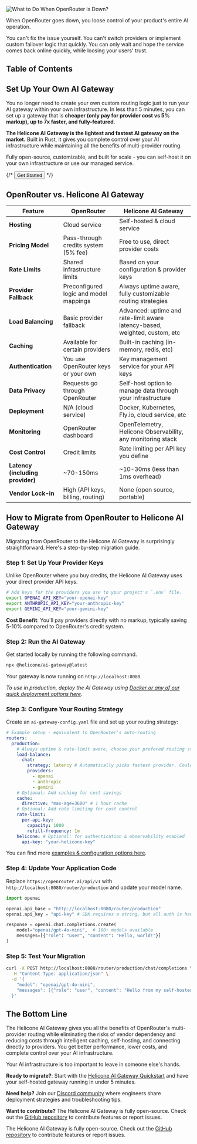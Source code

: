 ![What to Do When OpenRouter is Down?](/static/blog/openrouter-down/thumbnail.webp)

When OpenRouter goes down, you loose control of your product's entire AI operation.

You can't fix the issue yourself. You can't switch providers or implement custom failover logic that quickly. You can only wait and hope the service comes back online quickly, while loosing your users' trust.

## Table of Contents

## Set Up Your Own AI Gateway

You no longer need to create your own custom routing logic just to run your AI gateway within your own infrastructure. In less than 5 minutes, you can set up a gateway that is **cheaper (only pay for provider cost vs 5% markup), up to 7x faster, and fully-featured**.

**The Helicone AI Gateway is the lightest and fastest AI gateway on the market.** Built in Rust, it gives you complete control over your AI infrastructure while maintaining all the benefits of multi-provider routing.

Fully open-source, customizable, and built for scale - you can self-host it on your own infrastructure or use our managed service.

{/* <Button variant="primary" href="https://docs.helicone.ai/ai-gateway/quickstart">Get Started</Button> */}

<CallToAction
  title="Get Started with the Helicone AI Gateway"
  description="Start routing your AI traffic to the fastest, cheapest, and most reliable providers through a unified interface."
  primaryButtonText="Get Started"
  primaryButtonLink="https://docs.helicone.ai/ai-gateway/quickstart"
  secondaryButtonText="Learn more"
  secondaryButtonLink="https://docs.helicone.ai/ai-gateway/introduction"
/>

## OpenRouter vs. Helicone AI Gateway

| Feature                          | OpenRouter                             | Helicone AI Gateway                                                        |
| -------------------------------- | -------------------------------------- | -------------------------------------------------------------------------- |
| **Hosting**                      | Cloud service                          | Self-hosted & cloud service                                                |
| **Pricing Model**                | Pass-through credits system (5% fee)   | Free to use, direct provider costs                                         |
| **Rate Limits**                  | Shared infrastructure limits           | Based on your configuration & provider keys                                |
| **Provider Fallback**            | Preconfigured logic and model mappings | Always uptime aware, fully customizable routing strategies                 |
| **Load Balancing**               | Basic provider fallback                | Advanced: uptime and rate-limit aware latency-based, weighted, custom, etc |
| **Caching**                      | Available for certain providers        | Built-in caching (in-memory, redis, etc)                                   |
| **Authentication**               | You use OpenRouter keys or your own    | Key management service for your API keys                                   |
| **Data Privacy**                 | Requests go through OpenRouter         | Self-host option to manage data through your infrastructure                |
| **Deployment**                   | N/A (cloud service)                    | Docker, Kubernetes, Fly.io, cloud service, etc                             |
| **Monitoring**                   | OpenRouter dashboard                   | OpenTelemetry, Helicone Observability, any monitoring stack                |
| **Cost Control**                 | Credit limits                          | Rate limiting per API key you define                                       |
| **Latency (including provider)** | ~70-150ms                              | ~10-30ms (less than 1ms overhead)                                          |
| **Vendor Lock-in**               | High (API keys, billing, routing)      | None (open source, portable)                                               |

## How to Migrate from OpenRouter to Helicone AI Gateway

Migrating from OpenRouter to the Helicone AI Gateway is surprisingly straightforward. Here's a step-by-step migration guide.

### Step 1: Set Up Your Provider Keys

Unlike OpenRouter where you buy credits, the Helicone AI Gateway uses your direct provider API keys.

```bash
# Add keys for the providers you use to your project's `.env` file.
export OPENAI_API_KEY="your-openai-key"
export ANTHROPIC_API_KEY="your-anthropic-key"
export GEMINI_API_KEY="your-gemini-key"
```

**Cost Benefit**: You'll pay providers directly with no markup, typically saving 5-10% compared to OpenRouter's credit system.

### Step 2: Run the AI Gateway

Get started locally by running the following command.

```bash
npx @helicone/ai-gateway@latest
```

Your gateway is now running on `http://localhost:8080`.

_To use in production, deploy the AI Gateway using [Docker or any of our quick deployment options here](https://docs.helicone.ai/ai-gateway/deployment)._

### Step 3: Configure Your Routing Strategy

Create an `ai-gateway-config.yaml` file and set up your routing strategy:

```yaml
# Example setup - equivalent to OpenRouter's auto-routing
routers:
  production:
    # Always uptime & rate-limit aware, choose your prefered routing strategy
    load-balance:
      chat:
        strategy: latency # Automatically picks fastest provider. Could also be weighted, custom, etc.
        providers:
          - openai
          - anthropic
          - gemini
    # Optional: Add caching for cost savings
    cache:
      directive: "max-age=3600" # 1 hour cache
    # Optional: Add rate limiting for cost control
    rate-limit:
      per-api-key:
        capacity: 1000
        refill-frequency: 1m
    helicone: # Optional: for authentication & observability enabled
      api-key: "your-helicone-key"
```

You can find more [examples & configuration options here](https://docs.helicone.ai/ai-gateway/config).

### Step 4: Update Your Application Code

Replace `https://openrouter.ai/api/v1` with `http://localhost:8080/router/production` and update your model name.

```python
import openai

openai.api_base = "http://localhost:8080/router/production"
openai.api_key = "api-key" # SDK requires a string, but all auth is handled by the gateway

response = openai.chat.completions.create(
    model="openai/gpt-4o-mini",  # 100+ models available
    messages=[{"role": "user", "content": "Hello, world!"}]
)
```

### Step 5: Test Your Migration

```bash
curl -X POST http://localhost:8080/router/production/chat/completions \
  -H "Content-Type: application/json" \
  -d '{
    "model": "openai/gpt-4o-mini",
    "messages": [{"role": "user", "content": "Hello from my self-hosted gateway!"}]
  }'
```

## The Bottom Line

The Helicone AI Gateway gives you all the benefits of OpenRouter's multi-provider routing while eliminating the risks of vendor dependency and reducing costs through intelligent caching, self-hosting, and connecting directly to providers. You get better performance, lower costs, and complete control over your AI infrastructure.

Your AI infrastructure is too important to leave in someone else's hands.

**Ready to migrate?**: Start with the [Helicone AI Gateway Quickstart](https://docs.helicone.ai/ai-gateway/quickstart) and have your self-hosted gateway running in under 5 minutes.

**Need help?** Join our [Discord community](https://discord.gg/7aSCGCGUeu) where engineers share deployment strategies and troubleshooting tips.

**Want to contribute?** The Helicone AI Gateway is fully open-source. Check out the [GitHub repository](https://github.com/helicone/ai-gateway) to contribute features or report issues.

The Helicone AI Gateway is fully open-source. Check out the [GitHub repository](https://github.com/helicone/ai-gateway) to contribute features or report issues.
